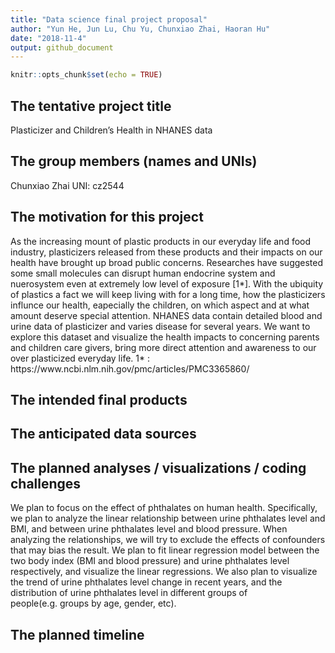 ```yaml
---
title: "Data science final project proposal"
author: "Yun He, Jun Lu, Chu Yu, Chunxiao Zhai, Haoran Hu"
date: "2018-11-4"
output: github_document
---
```


```r
knitr::opts_chunk$set(echo = TRUE)
```

## The tentative project title
Plasticizer and Children's Health in NHANES data

## The group members (names and UNIs)
Chunxiao Zhai  UNI: cz2544

## The motivation for this project
As the increasing mount of plastic products in our everyday life and food industry, plasticizers released from these products and their impacts on our health have brought up broad public concerns. Researches have suggested some small molecules can disrupt human endocrine system and nuerosystem even at extremely low level of exposure [1*]. With the ubiquity of plastics a fact we will keep living with for a long time, how the plasticizers influnce our health, eapecially the children, on which aspect and at what amount deserve special attention. NHANES data contain detailed blood and urine data of plasticizer and varies disease for several years. We want to explore this dataset and visualize the health impacts to concerning parents and children care givers, bring more direct attention and awareness to our over plasticized everyday life.
1* :  https://www.ncbi.nlm.nih.gov/pmc/articles/PMC3365860/

## The intended final products

## The anticipated data sources

## The planned analyses / visualizations / coding challenges
We plan to focus on the effect of phthalates on human health. Specifically, we plan to analyze the linear relationship between urine phthalates level and BMI, and between urine phthalates level and blood pressure. When analyzing the relationships, we will try to exclude the effects of confounders that may bias the result. We plan to fit linear regression model between the two body index (BMI and blood pressure) and urine phthalates level respectively, and visualize the linear regressions. We also plan to visualize the trend of urine phthalates level change in recent years, and the distribution of urine phthalates level in different groups of people(e.g. groups by age, gender, etc). 

## The planned timeline